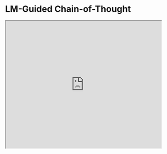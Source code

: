 # LM-Guided Chain-of-Thought 


<Bleed>
  <iframe width="100%"
    height="415px"
    src="https://www.youtube.com/embed/O3bl0qURONM?si=Hwdc_o0qHpw8QRsY" allow="accelerometer; autoplay; clipboard-write; encrypted-media; gyroscope; picture-in-picture"
    allowFullScreen
    />
</Bleed>

A new paper by [Lee et al. (2024)](https://arxiv.org/abs/2404.03414) proposes to improve reasoning in LLMs using small language models.

It first applies knowledge distillation to a small LM with rationales generated by the large LM with the hope of narrowing the gap in reasoning capabilities.   

Essentially, the rationale is generated by the lightweight LM and the answer prediction is then left for the frozen large LM. This resource-efficient approach avoids the need to fine-tune the large model and instead offloads the rationale generation to the small language model.

The knowledge-distilled LM is further optimized with reinforcement learning using several rational-oriented and task-oriented reward signals.   

!["LM-Guide Chain-of-Thought"](../../img/research/guided-cot.png)
*Source: https://arxiv.org/pdf/2404.03414.pdf*

The framework is tested on multi-hop extractive question answering and outperforms all baselines in terms of answer prediction accuracy. RL helps to improve the quality of generated rationales which further improves question-answering performance.  

The LM-guided CoT prompting approach proposed in this paper outperforms both standard prompting and CoT prompting. Self-consistency decoding also enhances performance.   

This approach shows a clever use of small language models for rationale generation. The results are remarkable given that larger language models are preferred for this capability over smaller ones. Decomposing tasks in this way is something developers should think deeply about. Not everything needs to be done by the large models. When fine-tuning, it's useful to think about what exact aspect you want to optimize and test to see if a small language model can do it for you.